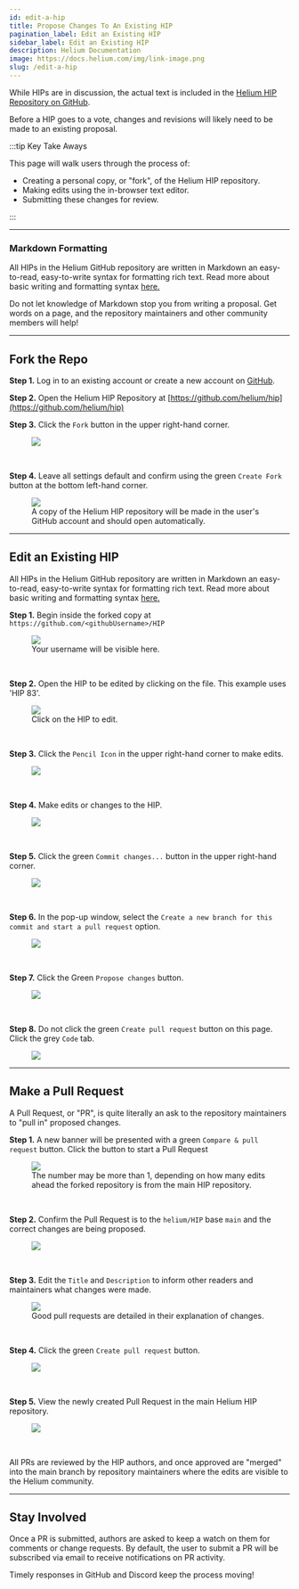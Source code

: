 ```yaml
---
id: edit-a-hip
title: Propose Changes To An Existing HIP
pagination_label: Edit an Existing HIP
sidebar_label: Edit an Existing HIP
description: Helium Documentation
image: https://docs.helium.com/img/link-image.png
slug: /edit-a-hip
---
```



While HIPs are in discussion, the actual text is included in the
[Helium HIP Repository on GitHub](https://github.com/helium/hip).

Before a HIP goes to a vote, changes and revisions will likely need to be made to an existing
proposal.

:::tip Key Take Aways

This page will walk users through the process of:

- Creating a personal copy, or "fork", of the Helium HIP repository.
- Making edits using the in-browser text editor.
- Submitting these changes for review.

:::

---

### Markdown Formatting

All HIPs in the Helium GitHub repository are written in Markdown an easy-to-read, easy-to-write
syntax for formatting rich text. Read more about basic writing and formatting syntax
[here.](https://docs.github.com/en/get-started/writing-on-github/getting-started-with-writing-and-formatting-on-github/basic-writing-and-formatting-syntax)

Do not let knowledge of Markdown stop you from writing a proposal. Get words on a page, and the
repository maintainers and other community members will help!

---

## Fork the Repo

**Step 1.** Log in to an existing account or create a new account on [GitHub](https://github.com).

**Step 2.** Open the Helium HIP Repository at
[https://github.com/helium/hip](https://github.com/helium/hip)

**Step 3.** Click the `Fork` button in the upper right-hand corner.

<figure className="screensnippet-wrapper">
  <img
    src={useBaseUrl('/img/hip/fork-step-0.png')}
    style={{ maxHeight: 800 }}
    className="add-shadow-margin"
  />
</figure>

<br />

**Step 4.** Leave all settings default and confirm using the green `Create Fork` button at the
bottom left-hand corner.

<figure className="screensnippet-wrapper">
  <img
    src={useBaseUrl('/img/hip/fork-step-1.png')}
    style={{ maxHeight: 800 }}
    className="add-shadow-margin"
  />
  <figcaption>
    A copy of the Helium HIP repository will be made in the user's GitHub account and should open
    automatically.
  </figcaption>
</figure>

---

## Edit an Existing HIP

All HIPs in the Helium GitHub repository are written in Markdown an easy-to-read, easy-to-write
syntax for formatting rich text. Read more about basic writing and formatting syntax
[here.](https://docs.github.com/en/get-started/writing-on-github/getting-started-with-writing-and-formatting-on-github/basic-writing-and-formatting-syntax)

**Step 1.** Begin inside the forked copy at `https://github.com/<githubUsername>/HIP`

<figure className="screensnippet-wrapper">
  <img
    src={useBaseUrl('/img/hip/edit-step-0.png')}
    style={{ maxHeight: 800 }}
    className="add-shadow-margin"
  />
  <figcaption>Your username will be visible here.</figcaption>
</figure>

<br />

**Step 2.** Open the HIP to be edited by clicking on the file. This example uses 'HIP 83'.

<figure className="screensnippet-wrapper">
  <img
    src={useBaseUrl('/img/hip/edit-step-1.png')}
    style={{ maxHeight: 800 }}
    className="add-shadow-margin"
  />
  <figcaption>Click on the HIP to edit.</figcaption>
</figure>

<br />

**Step 3.** Click the `Pencil Icon` in the upper right-hand corner to make edits.

<figure className="screensnippet-wrapper">
  <img
    src={useBaseUrl('/img/hip/edit-step-2.png')}
    style={{ maxHeight: 800 }}
    className="add-shadow-margin"
  />
</figure>

<br />

**Step 4.** Make edits or changes to the HIP.

<figure className="screensnippet-wrapper">
  <img
    src={useBaseUrl('/img/hip/edit-step-3.png')}
    style={{ maxHeight: 800 }}
    className="add-shadow-margin"
  />
</figure>

<br />

**Step 5.** Click the green `Commit changes...` button in the upper right-hand corner.

<figure className="screensnippet-wrapper">
  <img
    src={useBaseUrl('/img/hip/edit-step-4.png')}
    style={{ maxHeight: 800 }}
    className="add-shadow-margin"
  />
</figure>

<br />

**Step 6.** In the pop-up window, select the
`Create a new branch for this commit and start a pull request` option.

<figure className="screensnippet-wrapper">
  <img
    src={useBaseUrl('/img/hip/edit-step-5.png')}
    style={{ maxHeight: 800 }}
    className="add-shadow-margin"
  />
</figure>

<br />

**Step 7.** Click the Green `Propose changes` button.

<figure className="screensnippet-wrapper">
  <img
    src={useBaseUrl('/img/hip/edit-step-6.png')}
    style={{ maxHeight: 800 }}
    className="add-shadow-margin"
  />
</figure>

<br />

**Step 8.** Do not click the green `Create pull request` button on this page. Click the grey `Code`
tab.

<figure className="screensnippet-wrapper">
  <img
    src={useBaseUrl('/img/hip/edit-step-7.png')}
    style={{ maxHeight: 800 }}
    className="add-shadow-margin"
  />
</figure>

---

## Make a Pull Request

A Pull Request, or "PR", is quite literally an ask to the repository maintainers to "pull in"
proposed changes.

**Step 1.** A new banner will be presented with a green `Compare & pull request` button. Click the
button to start a Pull Request

<figure className="screensnippet-wrapper">
  <img
    src={useBaseUrl('/img/hip/pull-request-step-0.png')}
    style={{ maxHeight: 800 }}
    className="add-shadow-margin"
  />
  <figcaption>
    The number may be more than 1, depending on how many edits ahead the forked repository is from
    the main HIP repository.
  </figcaption>
</figure>

<br />

**Step 2.** Confirm the Pull Request is to the `helium/HIP` base `main` and the correct changes are
being proposed.

<figure className="screensnippet-wrapper">
  <img
    src={useBaseUrl('/img/hip/pull-request-step-1.png')}
    style={{ maxHeight: 800 }}
    className="add-shadow-margin"
  />
</figure>

<br />

**Step 3.** Edit the `Title` and `Description` to inform other readers and maintainers what changes
were made.

<figure className="screensnippet-wrapper">
  <img
    src={useBaseUrl('/img/hip/pull-request-step-2.png')}
    style={{ maxHeight: 800 }}
    className="add-shadow-margin"
  />
  <figcaption>Good pull requests are detailed in their explanation of changes.</figcaption>
</figure>

<br />

**Step 4.** Click the green `Create pull request` button.

<figure className="screensnippet-wrapper">
  <img
    src={useBaseUrl('/img/hip/pull-request-step-3.png')}
    style={{ maxHeight: 800 }}
    className="add-shadow-margin"
  />
</figure>

<br />

**Step 5.** View the newly created Pull Request in the main Helium HIP repository.

<figure className="screensnippet-wrapper">
  <img
    src={useBaseUrl('/img/hip/pull-request-step-4.png')}
    style={{ maxHeight: 800 }}
    className="add-shadow-margin"
  />
</figure>

<br />

All PRs are reviewed by the HIP authors, and once approved are "merged" into the main branch by
repository maintainers where the edits are visible to the Helium community.

---

## Stay Involved

Once a PR is submitted, authors are asked to keep a watch on them for comments or change requests.
By default, the user to submit a PR will be subscribed via email to receive notifications on PR
activity.

Timely responses in GitHub and Discord keep the process moving!

